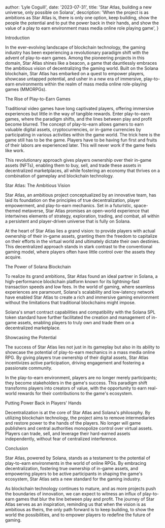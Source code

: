 
  author: 'Lyle Coguill',
  date: '2023-07-31',
  title: 'Star Atlas, building a new universe, only possible on Solana',
  description:
    'When the project is as ambitions as Star Atlas is, there is only one option, keep building, show the people the potential and to put the power back in their hands, and show the value of a play to earn environment mass media online role playing game',
}


Introduction

In the ever-evolving landscape of blockchain technology, the gaming industry has been experiencing a revolutionary paradigm shift with the advent of play-to-earn games. Among the pioneering projects in this domain, Star Atlas shines like a beacon, a game that dauntlessly embraces the ambitious vision of decentralizing the gaming world. Built on the Solana blockchain, Star Atlas has embarked on a quest to empower players, showcase untapped potential, and usher in a new era of immersive, play-to-earn environments within the realm of mass media online role-playing games (MMORPGs).

The Rise of Play-to-Earn Games

Traditional video games have long captivated players, offering immersive experiences but little in the way of tangible rewards. Enter play-to-earn games, where the paradigm shifts, and the lines between play and profit become blurred. The concept of play-to-earn allows gamers to earn valuable digital assets, cryptocurrencies, or in-game currencies by participating in various activities within the game world. The trick here is the game still has to be the game. Players have to be having fun first and fruits of their labors are experienced later. This will never work if the game feels like work.

This revolutionary approach gives players ownership over their in-game assets (NFTs), enabling them to buy, sell, and trade these assets in decentralized marketplaces, all while fostering an economy that thrives on a combination of gameplay and blockchain technology.

Star Atlas: The Ambitious Vision

Star Atlas, an ambitious project conceptualized by an innovative team, has laid its foundation on the principles of true decentralization, player empowerment, and play-to-earn mechanics. Set in a futuristic, space-themed metaverse, Star Atlas promises an open-world experience that intertwines elements of strategy, exploration, trading, and combat, all within a persistent and player-driven universe that is fully on Solana.

At the heart of Star Atlas lies a grand vision: to provide players with actual ownership of their in-game assets, granting them the freedom to capitalize on their efforts in the virtual world and ultimately dictate their own destinies. This decentralized approach stands in stark contrast to the conventional gaming model, where players often have little control over the assets they acquire.

The Power of Solana Blockchain

To realize its grand ambitions, Star Atlas found an ideal partner in Solana, a high-performance blockchain platform known for its lightning-fast transaction speeds and low fees. In the world of gaming, where seamless experiences are paramount, Solana's scalability and low-latency network have enabled Star Atlas to create a rich and immersive gaming environment without the limitations that traditional blockchains might impose.

Solana's smart contract capabilities and compatibility with the Solana SPL token standard have further facilitated the creation and management of in-game assets, enabling players to truly own and trade them on a decentralized marketplace.

Showcasing the Potential

The success of Star Atlas lies not just in its gameplay but also in its ability to showcase the potential of play-to-earn mechanics in a mass media online RPG. By giving players true ownership of their digital assets, Star Atlas incentivizes active participation, driving engagement and fostering a passionate community.

In the play-to-earn environment, players are no longer merely participants; they become stakeholders in the game's success. This paradigm shift transforms players into creators of value, with the opportunity to earn real-world rewards for their contributions to the game's ecosystem.

Putting Power Back in Players' Hands

Decentralization is at the core of Star Atlas and Solana's philosophy. By utilizing blockchain technology, the project aims to remove intermediaries and restore power to the hands of the players. No longer will game publishers and central authorities monopolize control over virtual assets. Players can trade, sell, and leverage their hard-earned assets independently, without fear of centralized interference.

Conclusion

Star Atlas, powered by Solana, stands as a testament to the potential of play-to-earn environments in the world of online RPGs. By embracing decentralization, fostering true ownership of in-game assets, and empowering players to be active participants in shaping the game's ecosystem, Star Atlas sets a new standard for the gaming industry.

As blockchain technology continues to mature, and as more projects push the boundaries of innovation, we can expect to witness an influx of play-to-earn games that blur the line between play and profit. The journey of Star Atlas serves as an inspiration, reminding us that when the vision is as ambitious as theirs, the only path forward is to keep building, to show the world the possibilities, and to empower players to redefine the future of gaming.
